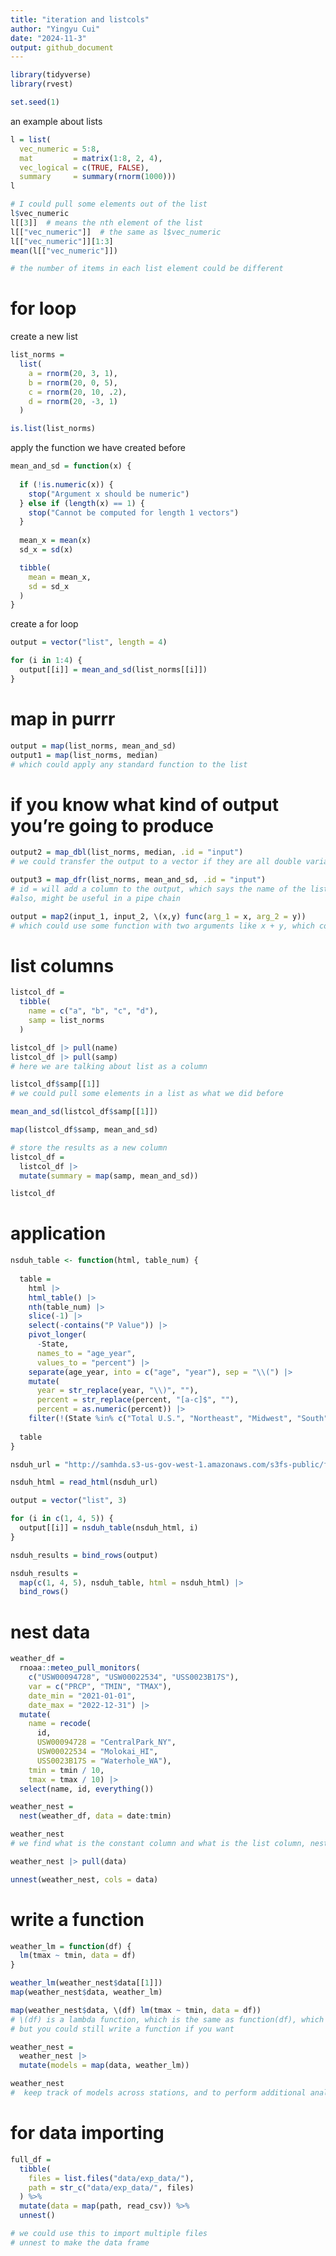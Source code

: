 ```yaml
---
title: "iteration and listcols"
author: "Yingyu Cui"
date: "2024-11-3"
output: github_document
---
```


```r
library(tidyverse)
library(rvest)

set.seed(1)
```

an example about lists
```r
l = list(
  vec_numeric = 5:8,
  mat         = matrix(1:8, 2, 4),
  vec_logical = c(TRUE, FALSE),
  summary     = summary(rnorm(1000)))
l

# I could pull some elements out of the list
l$vec_numeric
l[[3]]  # means the nth element of the list
l[["vec_numeric"]]  # the same as l$vec_numeric
l[["vec_numeric"]][1:3]
mean(l[["vec_numeric"]])

# the number of items in each list element could be different
```

# for loop
create a new list
```r
list_norms = 
  list(
    a = rnorm(20, 3, 1),
    b = rnorm(20, 0, 5),
    c = rnorm(20, 10, .2),
    d = rnorm(20, -3, 1)
  )

is.list(list_norms)
```

apply the function we have created before
```r
mean_and_sd = function(x) {
  
  if (!is.numeric(x)) {
    stop("Argument x should be numeric")
  } else if (length(x) == 1) {
    stop("Cannot be computed for length 1 vectors")
  }
  
  mean_x = mean(x)
  sd_x = sd(x)

  tibble(
    mean = mean_x, 
    sd = sd_x
  )
}
```
create a for loop
```r
output = vector("list", length = 4)

for (i in 1:4) {
  output[[i]] = mean_and_sd(list_norms[[i]])
}
```

# map in purrr
```r
output = map(list_norms, mean_and_sd)
output1 = map(list_norms, median)
# which could apply any standard function to the list
```

#  if you know what kind of output you’re going to produce
```r
output2 = map_dbl(list_norms, median, .id = "input")
# we could transfer the output to a vector if they are all double variables
```
```r
output3 = map_dfr(list_norms, mean_and_sd, .id = "input")
# id = will add a column to the output, which says the name of the list elements
#also, might be useful in a pipe chain
```

```r
output = map2(input_1, input_2, \(x,y) func(arg_1 = x, arg_2 = y))
# which could use some function with two arguments like x + y, which could input_1 + input_2
```

# list columns 
```r
listcol_df = 
  tibble(
    name = c("a", "b", "c", "d"),
    samp = list_norms
  )

listcol_df |> pull(name)
listcol_df |> pull(samp)
# here we are talking about list as a column

listcol_df$samp[[1]]
# we could pull some elements in a list as what we did before

mean_and_sd(listcol_df$samp[[1]])

map(listcol_df$samp, mean_and_sd)

# store the results as a new column
listcol_df = 
  listcol_df |> 
  mutate(summary = map(samp, mean_and_sd))

listcol_df


```

# application
```r
nsduh_table <- function(html, table_num) {
  
  table = 
    html |> 
    html_table() |> 
    nth(table_num) |>
    slice(-1) |> 
    select(-contains("P Value")) |>
    pivot_longer(
      -State,
      names_to = "age_year", 
      values_to = "percent") |>
    separate(age_year, into = c("age", "year"), sep = "\\(") |>
    mutate(
      year = str_replace(year, "\\)", ""),
      percent = str_replace(percent, "[a-c]$", ""),
      percent = as.numeric(percent)) |>
    filter(!(State %in% c("Total U.S.", "Northeast", "Midwest", "South", "West")))
  
  table
}
```

```r
nsduh_url = "http://samhda.s3-us-gov-west-1.amazonaws.com/s3fs-public/field-uploads/2k15StateFiles/NSDUHsaeShortTermCHG2015.htm"

nsduh_html = read_html(nsduh_url)

output = vector("list", 3)

for (i in c(1, 4, 5)) {
  output[[i]] = nsduh_table(nsduh_html, i)
}

nsduh_results = bind_rows(output)
```

```r
nsduh_results = 
  map(c(1, 4, 5), nsduh_table, html = nsduh_html) |> 
  bind_rows()
```

# nest data 
```r
weather_df = 
  rnoaa::meteo_pull_monitors(
    c("USW00094728", "USW00022534", "USS0023B17S"),
    var = c("PRCP", "TMIN", "TMAX"), 
    date_min = "2021-01-01",
    date_max = "2022-12-31") |>
  mutate(
    name = recode(
      id, 
      USW00094728 = "CentralPark_NY", 
      USW00022534 = "Molokai_HI",
      USS0023B17S = "Waterhole_WA"),
    tmin = tmin / 10,
    tmax = tmax / 10) |>
  select(name, id, everything())
```


```r
weather_nest = 
  nest(weather_df, data = date:tmin)

weather_nest
# we find what is the constant column and what is the list column, nest means we put other things into a list column

weather_nest |> pull(data)

unnest(weather_nest, cols = data)
```

# write a function
```r
weather_lm = function(df) {
  lm(tmax ~ tmin, data = df)
}
```

```r
weather_lm(weather_nest$data[[1]])
map(weather_nest$data, weather_lm)

map(weather_nest$data, \(df) lm(tmax ~ tmin, data = df))
# \(df) is a lambda function, which is the same as function(df), which could simplify the step of writing a function
# but you could still write a function if you want

```

```r
weather_nest = 
  weather_nest |> 
  mutate(models = map(data, weather_lm))

weather_nest
#  keep track of models across stations, and to perform additional analyses.
```

# for data importing
```r
full_df = 
  tibble(
    files = list.files("data/exp_data/"),
    path = str_c("data/exp_data/", files)
  ) %>% 
  mutate(data = map(path, read_csv)) %>% 
  unnest()

# we could use this to import multiple files
# unnest to make the data frame
```


